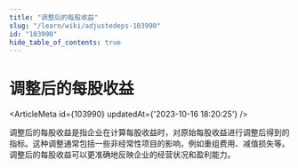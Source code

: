 ```yaml
---
title: "调整后的每股收益"
slug: "/learn/wiki/adjustedeps-103990"
id: "103990"
hide_table_of_contents: true
---
```



# 调整后的每股收益

<ArticleMeta id={103990} updatedAt={'2023-10-16 18:20:25'} />
<div className='border-solid border-b border-t-0 my-4 border-[var(--ifm-color-gray-300)]' />

调整后的每股收益是指企业在计算每股收益时，对原始每股收益进行调整后得到的指标。这种调整通常包括一些非经常性项目的影响，例如重组费用、减值损失等。调整后的每股收益可以更准确地反映企业的经营状况和盈利能力。
